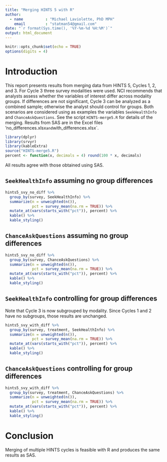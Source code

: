 ```yaml
---
title: "Merging HINTS 5 with R"
author: 
  - name          : "Michael Laviolette, PhD MPH" 
    email         : "statman54@gmail.com"
date: "`r format(Sys.time(), '%Y-%m-%d %H:%M')`"
output: html_document
---
```


```r
knitr::opts_chunk$set(echo = TRUE)
options(digits = 4)
```

# Introduction

This report presents results from merging data from HINTS 5, Cycles 1, 2, and 3. For Cycle 3 three survey modalities were used. NCI recommends that analysts assess whether the variables of interest differ across modality groups. If differences are not significant, Cycle 3 can be analyzed as a combined sample; otherwise the analyst should control for groups. Both scenarios are considered using as examples the variables `SeekHealthInfo` and `ChanceAskQuestions`. See the script `HINTS-merge5.R` for details of the merging. Results from SAS are in the Excel files 'no_differences.xlsx` and `with_differences.xlsx`.

```r
library(dplyr)
library(srvyr)
library(kableExtra)
source("HINTS-merge5.R")
percent <- function(x, decimals = 4) round(100 * x, decimals)
```

All results agree with those obtained using SAS. 

## `SeekHealthInfo` assuming no group differences

```r
hints5_svy_no_diff %>% 
  group_by(survey, SeekHealthInfo) %>% 
  summarize(n = unweighted(n()),
            pct = survey_mean(na.rm = TRUE)) %>% 
  mutate_at(vars(starts_with("pct")), percent) %>% 
  kable() %>% 
  kable_styling()

```

## `ChanceAskQuestions` assuming no group differences

```r
hints5_svy_no_diff %>% 
  group_by(survey, ChanceAskQuestions) %>% 
  summarize(n = unweighted(n()),
            pct = survey_mean(na.rm = TRUE)) %>% 
  mutate_at(vars(starts_with("pct")), percent) %>% 
  kable() %>% 
  kable_styling()

```

## `SeekHealthInfo` controlling for group differences

Note that Cycle 3 is now subgrouped by modality. Since Cycles 1 and 2 have no subgroups, those results are unchanged.

```r
hints5_svy_with_diff %>% 
  group_by(survey, treatment, SeekHealthInfo) %>% 
  summarize(n = unweighted(n()),
            pct = survey_mean(na.rm = TRUE)) %>% 
  mutate_at(vars(starts_with("pct")), percent) %>% 
  kable() %>% 
  kable_styling()

```

## `ChanceAskQuestions` controlling for group differences

```r
hints5_svy_with_diff %>% 
  group_by(survey, treatment, ChanceAskQuestions) %>% 
  summarize(n = unweighted(n()),
            pct = survey_mean(na.rm = TRUE)) %>% 
  mutate_at(vars(starts_with("pct")), percent) %>% 
  kable() %>% 
  kable_styling()

```

# Conclusion

Merging of multiple HINTS cycles is feasible with R and produces the same results as SAS.

